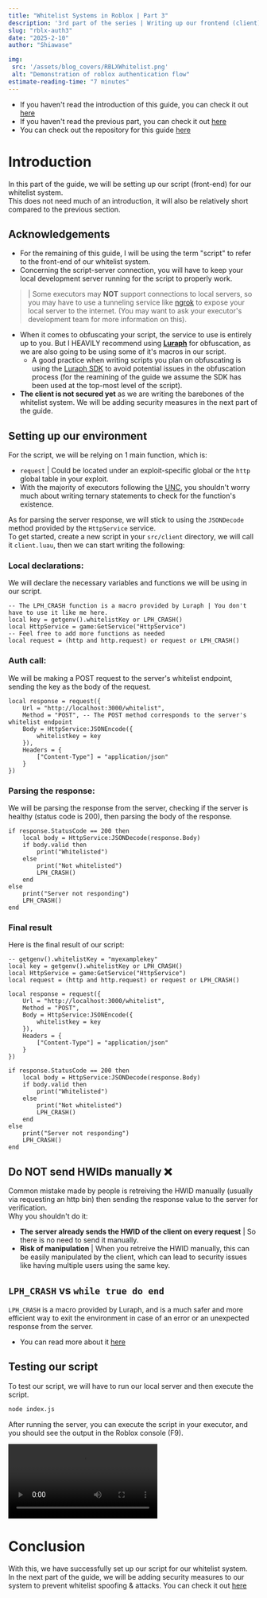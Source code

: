 ```yaml
---
title: "Whitelist Systems in Roblox | Part 3" 
description: '3rd part of the series | Writing up our frontend (client) for our whitelist system'
slug: "rblx-auth3"
date: "2025-2-10"
author: "Shiawase"

img:
 src: '/assets/blog_covers/RBLXWhitelist.png'
 alt: "Demonstration of roblox authentication flow"
estimate-reading-time: "7 minutes"
---
```


- If you haven't read the introduction of this guide, you can check it out [here](/blog/rblx-auth1)
- If you haven't read the previous part, you can check it out [here](/blog/rblx-auth2)
- You can check out the repository for this guide [here](https://github.com/Shiawaseu/RBLX-Whitelist)

# Introduction

In this part of the guide, we will be setting up our script (front-end) for our whitelist system.
<br />
This does not need much of an introduction, it will also be relatively short compared to the previous section.

## Acknowledgements
- For the remaining of this guide, I will be using the term "script" to refer to the front-end of our whitelist system.
- Concerning the script-server connection, you will have to keep your local development server running for the script to properly work.
> | Some executors may **NOT** support connections to local servers, so you may have to use a tunneling service like [ngrok](https://ngrok.com/) to expose your local server to the internet. (You may want to ask your executor's development team for more information on this).
- When it comes to obfuscating your script, the service to use is entirely up to you. But I HEAVILY recommend using **<a href="https://lura.ph/" className="text-indigo-700">Luraph</a>** for obfuscation, as we are also going to be using some of it's macros in our script.
  - A good practice when writing scripts you plan on obfuscating is using the <a href="https://github.com/Luraph/macrosdk/blob/main/luraphsdk.lua" className="text-indigo-400">Luraph SDK</a> to avoid potential issues in the obfuscation process (for the reamining of the guide we assume the SDK has been used at the top-most level of the script).
- **The client is not secured yet** as we are writing the barebones of the whitelist system. We will be adding security measures in the next part of the guide.
## Setting up our environment

For the script, we will be relying on 1 main function, which is:
- <code className="text-red-600">request</code> | Could be located under an exploit-specific global or the `http` global table in your exploit.
 - With the majority of executors following the [UNC](https://github.com/unified-naming-convention/NamingStandard), you shouldn't worry much about writing ternary statements to check for the function's existence.

As for parsing the server response, we will stick to using the `JSONDecode` method provided by the `HttpService` service.
<br />
To get started, create a new script in your <code className="text-yellow-600">src/client</code> directory, we will call it <code className="text-blue-600">client.luau</code>, then we can start writing the following:


### Local declarations:
We will declare the necessary variables and functions we will be using in our script.
```luau
-- The LPH_CRASH function is a macro provided by Luraph | You don't have to use it like me here.
local key = getgenv().whitelistKey or LPH_CRASH()
local HttpService = game:GetService("HttpService")
-- Feel free to add more functions as needed
local request = (http and http.request) or request or LPH_CRASH()
```

### Auth call:
We will be making a POST request to the server's whitelist endpoint, sending the key as the body of the request.
```luau
local response = request({
    Url = "http://localhost:3000/whitelist",
    Method = "POST", -- The POST method corresponds to the server's whitelist endpoint
    Body = HttpService:JSONEncode({
        whitelistkey = key
    }),
    Headers = {
        ["Content-Type"] = "application/json"
    }
})
```

### Parsing the response:
We will be parsing the response from the server, checking if the server is healthy (status code is 200), then parsing the body of the response.
```luau
if response.StatusCode == 200 then
    local body = HttpService:JSONDecode(response.Body)
    if body.valid then
        print("Whitelisted")
    else
        print("Not whitelisted")
        LPH_CRASH()
    end
else
    print("Server not responding")
    LPH_CRASH()
end
```

### Final result
Here is the final result of our script:
```luau
-- getgenv().whitelistKey = "myexamplekey"
local key = getgenv().whitelistKey or LPH_CRASH()
local HttpService = game:GetService("HttpService")
local request = (http and http.request) or request or LPH_CRASH()

local response = request({
    Url = "http://localhost:3000/whitelist",
    Method = "POST",
    Body = HttpService:JSONEncode({
        whitelistkey = key
    }),
    Headers = {
        ["Content-Type"] = "application/json"
    }
})

if response.StatusCode == 200 then
    local body = HttpService:JSONDecode(response.Body)
    if body.valid then
        print("Whitelisted")
    else
        print("Not whitelisted")
        LPH_CRASH()
    end
else
    print("Server not responding")
    LPH_CRASH()
end
```

## Do NOT send HWIDs manually ❌
Common mistake made by people is retreiving the HWID manually (usually via requesting an http bin) then sending the response value to the server for verification.
<br />
Why you shouldn't do it:
- **The server already sends the HWID of the client on every request** | So there is no need to send it manually.
- **Risk of manipulation** | When you retreive the HWID manually, this can be easily manipulated by the client, which can lead to security issues like having multiple users using the same key.


## `LPH_CRASH` vs `while true do end `

`LPH_CRASH` is a macro provided by Luraph, and is a much safer and more efficient way to exit the environment in case of an error or an unexpected response from the server.
- You can read more about it [here](https://lura.ph/dashboard/documents/macros)

## Testing our script

To test our script, we will have to run our local server and then execute the script.
<br />
```bash
node index.js
```

After running the server, you can execute the script in your executor, and you should see the output in the Roblox console (F9).

<video controls>
  <source src="/assets/blog_content//RBLXAuth3/execution.mp4" type="video/mp4" />
</video>

# Conclusion

With this, we have successfully set up our script for our whitelist system.
<br/>
In the next part of the guide, we will be adding security measures to our system to prevent whitelist spoofing & attacks. You can check it out [here](/blog/rblx-auth4)
